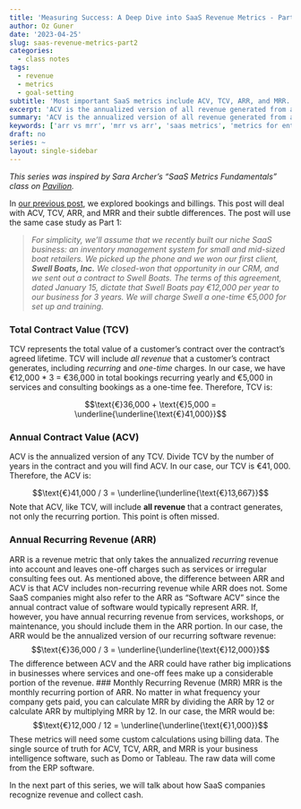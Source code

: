 ```yaml
---
title: 'Measuring Success: A Deep Dive into SaaS Revenue Metrics - Part 2'
author: Oz Guner
date: '2023-04-25'
slug: saas-revenue-metrics-part2
categories:
  - class notes
tags:
  - revenue
  - metrics
  - goal-setting
subtitle: 'Most important SaaS metrics include ACV, TCV, ARR, and MRR. Understanding the subtle differences between these metrics is crucial for making informed decisions at SaaS companies.'
excerpt: 'ACV is the annualized version of all revenue generated from a contract, while ARR only takes the recurring revenue into account. Understanding the subtle differences between these metrics is crucial for making informed decisions at SaaS companies.'
summary: 'ACV is the annualized version of all revenue generated from a contract, while ARR only takes the recurring revenue into account. Understanding the subtle differences between these metrics is crucial for making informed decisions at SaaS companies.'
keywords: ['arr vs mrr', 'mrr vs arr', 'saas metrics', 'metrics for enterprise sales','most important saas metrics', 'hubspot saas metrics', 'arr revenue', 'vanity metrics', 'conversion rate', 'erp software', 'business intelligence software', 'cac saas', 'ltv saas', 'saas revenue model', 'saas kpis', 'saas churn' ]
draft: no
series: ~
layout: single-sidebar
---
```

*This series was inspired by Sara Archer’s “SaaS Metrics Fundamentals” class on [Pavilion](https://www.joinpavilion.com/pavilion-university).*

In [our previous post](/2023/04/19/saas-revenue-metrics-part1/), we explored bookings and billings. This post will deal with ACV, TCV, ARR, and MRR and their subtle differences. The post will use the same case study as Part 1:

> *For simplicity, we'll assume that we recently built our niche SaaS business: an inventory
management system for small and mid-sized boat retailers. We picked up the phone and we
won our first client, **Swell Boats, Inc.** We closed-won that opportunity in our CRM, and we
sent out a contract to Swell Boats. The terms of this agreement, dated January 15, dictate that
Swell Boats pay €12,000 per year to our business for 3 years. We will charge Swell a one-time
€5,000 for set up and training.*

### Total Contract Value (TCV)
TCV represents the total value of a customer's contract over the contract's agreed lifetime. TCV will include *all revenue* that a customer's contract generates, including *recurring* and *one-time* charges. In our case, we have €12,000 * 3 = €36,000 in total bookings recurring yearly and €5,000 in services and consulting bookings as a one-time fee. Therefore, TCV is:

$$\text{€}36,000 + \text{€}5,000 = \underline{\underline{\text{€}41,000}}$$

### Annual Contract Value (ACV)
ACV is the annualized version of any TCV. Divide TCV by the number of years in the contract and you will find ACV. In our case, our TCV is $€41,000$. Therefore, the ACV is:

$$\text{€}41,000 / 3 = \underline{\underline{\text{€}13,667}}$$
Note that ACV, like TCV, will include **all revenue** that a contract generates, not only the recurring portion. This point is often missed.

### Annual Recurring Revenue (ARR)
ARR is a revenue metric that only takes the annualized *recurring* revenue into account and leaves one-off charges such as services or irregular consulting fees out. As mentioned above, the difference between ARR and ACV is that ACV includes non-recurring revenue while ARR does not. Some SaaS companies might also refer to the ARR as "Software ACV" since the annual contract value of software would typically represent ARR. If, however, you have annual recurring revenue from services, workshops, or maintenance, you should include them in the ARR portion. In our case, the ARR would be the annualized version of our recurring software revenue:
$$\text{€}36,000 / 3 = \underline{\underline{\text{€}12,000}}$$
The difference between ACV and the ARR could have rather big implications in businesses where services and one-off fees make up a considerable portion of the revenue.
### Monthly Recurring Revenue (MRR)
MRR is the monthly recurring portion of ARR. No matter in what frequency your company gets paid, you can calculate MRR by dividing the ARR by 12 or calculate ARR by multiplying MRR by 12. In our case, the MRR would be:
$$\text{€}12,000 / 12 = \underline{\underline{\text{€}1,000}}$$
These metrics will need some custom calculations using billing data. The single source of truth for ACV, TCV, ARR, and MRR is your business intelligence software, such as Domo or Tableau. The raw data will come from the ERP software.

In the next part of this series, we will talk about how SaaS companies recognize revenue and collect cash.